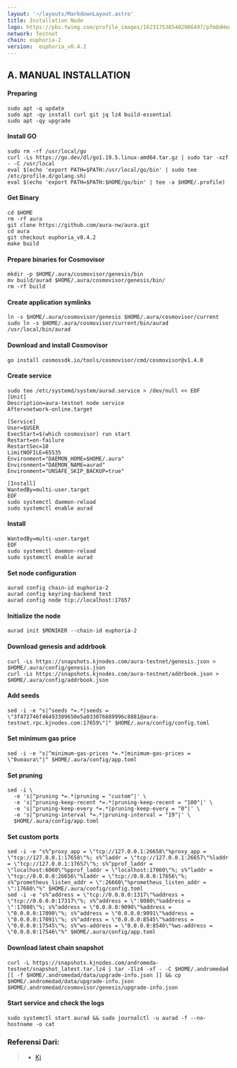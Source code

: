 ```yaml
---
layout: '~/layouts/MarkdownLayout.astro'
title: Installation Node
logo: https://pbs.twimg.com/profile_images/1623175385402986497/pfm8dHoo_400x400.jpg
network: Testnet
chain: euphoria-2 
version:  euphoria_v0.4.2
---
```





## A. MANUAL INSTALLATION



#### Preparing
```
sudo apt -q update
sudo apt -qy install curl git jq lz4 build-essential
sudo apt -qy upgrade
```

#### Install GO
```
sudo rm -rf /usr/local/go
curl -Ls https://go.dev/dl/go1.19.5.linux-amd64.tar.gz | sudo tar -xzf - -C /usr/local
eval $(echo 'export PATH=$PATH:/usr/local/go/bin' | sudo tee /etc/profile.d/golang.sh)
eval $(echo 'export PATH=$PATH:$HOME/go/bin' | tee -a $HOME/.profile)
```

#### Get Binary
```
cd $HOME
rm -rf aura
git clone https://github.com/aura-nw/aura.git
cd aura
git checkout euphoria_v0.4.2
make build
```

#### Prepare binaries for Cosmovisor
```
mkdir -p $HOME/.aura/cosmovisor/genesis/bin
mv build/aurad $HOME/.aura/cosmovisor/genesis/bin/
rm -rf build
```

#### Create application symlinks
```
ln -s $HOME/.aura/cosmovisor/genesis $HOME/.aura/cosmovisor/current
sudo ln -s $HOME/.aura/cosmovisor/current/bin/aurad /usr/local/bin/aurad
```

####  Download and install Cosmovisor
```
go install cosmossdk.io/tools/cosmovisor/cmd/cosmovisor@v1.4.0
```




#### Create service


```
sudo tee /etc/systemd/system/aurad.service > /dev/null << EOF
[Unit]
Description=aura-testnet node service
After=network-online.target

[Service]
User=$USER
ExecStart=$(which cosmovisor) run start
Restart=on-failure
RestartSec=10
LimitNOFILE=65535
Environment="DAEMON_HOME=$HOME/.aura"
Environment="DAEMON_NAME=aurad"
Environment="UNSAFE_SKIP_BACKUP=true"

[Install]
WantedBy=multi-user.target
EOF
sudo systemctl daemon-reload
sudo systemctl enable aurad

```

#### Install
```
WantedBy=multi-user.target
EOF
sudo systemctl daemon-reload
sudo systemctl enable aurad
```

#### Set node configuration
```
aurad config chain-id euphoria-2
aurad config keyring-backend test
aurad config node tcp://localhost:17657
```

#### Initialize the node
```
aurad init $MONIKER --chain-id euphoria-2
```

#### Download genesis and addrbook
```
curl -Ls https://snapshots.kjnodes.com/aura-testnet/genesis.json > $HOME/.aura/config/genesis.json
curl -Ls https://snapshots.kjnodes.com/aura-testnet/addrbook.json > $HOME/.aura/config/addrbook.json
```

#### Add seeds
```
sed -i -e "s|^seeds *=.*|seeds = \"3f472746f46493309650e5a033076689996c8881@aura-testnet.rpc.kjnodes.com:17659\"|" $HOME/.aura/config/config.toml
```


#### Set minimum gas price
```
sed -i -e "s|^minimum-gas-prices *=.*|minimum-gas-prices = \"0ueaura\"|" $HOME/.aura/config/app.toml

```

#### Set pruning
```
sed -i \
  -e 's|^pruning *=.*|pruning = "custom"|' \
  -e 's|^pruning-keep-recent *=.*|pruning-keep-recent = "100"|' \
  -e 's|^pruning-keep-every *=.*|pruning-keep-every = "0"|' \
  -e 's|^pruning-interval *=.*|pruning-interval = "19"|' \
  $HOME/.aura/config/app.toml

```

#### Set custom ports
```
sed -i -e "s%^proxy_app = \"tcp://127.0.0.1:26658\"%proxy_app = \"tcp://127.0.0.1:17658\"%; s%^laddr = \"tcp://127.0.0.1:26657\"%laddr = \"tcp://127.0.0.1:17657\"%; s%^pprof_laddr = \"localhost:6060\"%pprof_laddr = \"localhost:17060\"%; s%^laddr = \"tcp://0.0.0.0:26656\"%laddr = \"tcp://0.0.0.0:17656\"%; s%^prometheus_listen_addr = \":26660\"%prometheus_listen_addr = \":17660\"%" $HOME/.aura/config/config.toml
sed -i -e "s%^address = \"tcp://0.0.0.0:1317\"%address = \"tcp://0.0.0.0:17317\"%; s%^address = \":8080\"%address = \":17080\"%; s%^address = \"0.0.0.0:9090\"%address = \"0.0.0.0:17090\"%; s%^address = \"0.0.0.0:9091\"%address = \"0.0.0.0:17091\"%; s%^address = \"0.0.0.0:8545\"%address = \"0.0.0.0:17545\"%; s%^ws-address = \"0.0.0.0:8546\"%ws-address = \"0.0.0.0:17546\"%" $HOME/.aura/config/app.toml
```


#### Download latest chain snapshot
```
curl -L https://snapshots.kjnodes.com/andromeda-testnet/snapshot_latest.tar.lz4 | tar -Ilz4 -xf - -C $HOME/.andromedad
[[ -f $HOME/.andromedad/data/upgrade-info.json ]] && cp $HOME/.andromedad/data/upgrade-info.json $HOME/.andromedad/cosmovisor/genesis/upgrade-info.json
```

#### Start service and check the logs
```
sudo systemctl start aurad && sudo journalctl -u aurad -f --no-hostname -o cat
```



### Referensi Dari:
>- [Kj](https://github.com/kj89/)

